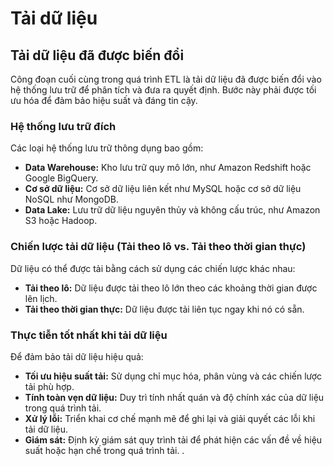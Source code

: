 # Tải dữ liệu

## Tải dữ liệu đã được biến đổi

Công đoạn cuối cùng trong quá trình ETL là tải dữ liệu đã được biến đổi vào hệ thống lưu trữ để phân tích và đưa ra quyết định. Bước này phải được tối ưu hóa để đảm bảo hiệu suất và đáng tin cậy.

### Hệ thống lưu trữ đích

Các loại hệ thống lưu trữ thông dụng bao gồm:

- **Data Warehouse:** Kho lưu trữ quy mô lớn, như Amazon Redshift hoặc Google BigQuery.
- **Cơ sở dữ liệu:** Cơ sở dữ liệu liên kết như MySQL hoặc cơ sở dữ liệu NoSQL như MongoDB.
- **Data Lake:** Lưu trữ dữ liệu nguyên thủy và không cấu trúc, như Amazon S3 hoặc Hadoop.

### Chiến lược tải dữ liệu (Tải theo lô vs. Tải theo thời gian thực)

Dữ liệu có thể được tải bằng cách sử dụng các chiến lược khác nhau:

- **Tải theo lô:** Dữ liệu được tải theo lô lớn theo các khoảng thời gian được lên lịch.
- **Tải theo thời gian thực:** Dữ liệu được tải liên tục ngay khi nó có sẵn.

### Thực tiễn tốt nhất khi tải dữ liệu

Để đảm bảo tải dữ liệu hiệu quả:

- **Tối ưu hiệu suất tải:** Sử dụng chỉ mục hóa, phân vùng và các chiến lược tải phù hợp.
- **Tính toàn vẹn dữ liệu:** Duy trì tính nhất quán và độ chính xác của dữ liệu trong quá trình tải.
- **Xử lý lỗi:** Triển khai cơ chế mạnh mẽ để ghi lại và giải quyết các lỗi khi tải dữ liệu.
- **Giám sát:** Định kỳ giám sát quy trình tải để phát hiện các vấn đề về hiệu suất hoặc hạn chế trong quá trình tải.
.